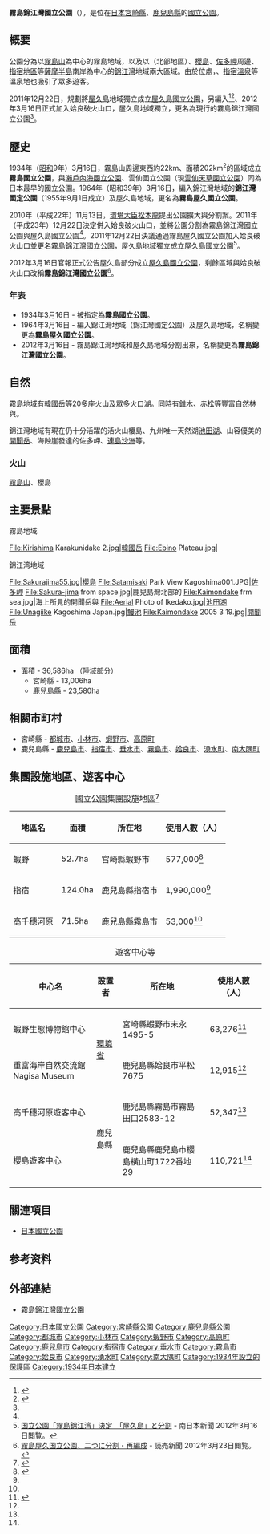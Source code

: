 {{Infobox protected area
| name            = 霧島錦江灣國立公園
| alt_name        = Kirishima-Kinkōwan National Park<br>{{lang|ja|霧島錦江湾国立公園}}
| iucn_category   = II
| photo           = Summit of Sakurajima.jpg
| photo_width     = 
| photo_caption   = 湯之平展望所眺望[[櫻島|櫻島]]
| map             = Japan
| map_width       = 250
| location        = {{JPN}}[[宮崎縣|宮崎縣]]、[[鹿兒島縣|鹿兒島縣]]<ref name="kuikizu1">{{Cite web |url=http://www.env.go.jp/park/kirishima/intro/files/area_1.pdf |title=霧島錦江湾国立公園の区域図（桜島・吉野地域）|format=PDF |publisher=[[環境省|環境省]] |accessdate=2012-10-06}}</ref><ref name="kuikizu2">{{Cite web |url=http://www.env.go.jp/park/kirishima/intro/files/area_2.pdf |title=霧島錦江湾国立公園の区域図（指宿・佐多地域）|format=PDF |publisher=環境省 |accessdate=2012-10-06}}</ref>
| nearest_city    = 
| lat_d           = 31.26292448
| long_d          = 130.70559880
| area            = {{convert|36605|ha|km2|sigfig=3}}（僅陸域）<ref name="env">{{Cite web |url=http://www.env.go.jp/park/kirishima/intro/index.html |title=霧島錦江湾国立公園の公園紹介 |publisher=環境省 |accessdate=2012-10-06}}</ref>
| established     = 1934年3月16日
| visitation_num  = 12,290,000人次
| visitation_year = 2018年
| visitation_ref  = <ref>{{Cite web |url=http://www.env.go.jp/park/doc/data/natural/data/naturalpark_4.pdf |title=国立公園の利用者数（公園、年次別）|work=関連法令・各種資料 > 自然保護各種データ |publisher=環境省}}</ref>
| governing_body  = [[環境省|環境省]]
| url             = http://www.env.go.jp/park/kirishima/index.html
}}
'''霧島錦江灣國立公園'''（{{jpn|j=霧島錦江湾国立公園|hg=きりしまきんこうわんこくりつこうえん|rm=Kirishima Kinkōwan Kokuritsu Kōe}}），是位在[[日本|日本]][[宮崎縣|宮崎縣]]、[[鹿兒島縣|鹿兒島縣]]的[[日本國立公園|國立公園]]。

== 概要 ==
公園分為以[[霧島山|霧島山]]為中心的霧島地域，以及以{{link-ja|姶良破火山口|姶良カルデラ}}（北部地區）、[[櫻島|櫻島]]、[[佐多岬|佐多岬]]周邊、[[指宿市|指宿地區]]等[[薩摩半島|薩摩半島]]南岸為中心的[[鹿兒島灣|錦江灣]]地域兩大區域。由於位處{{link-ja|霧島火山帶|霧島火山帯}}，{{link-ja|霧島溫泉鄉|霧島温泉郷}}、[[指宿溫泉|指宿溫泉]]等溫泉地也吸引了眾多遊客。

2011年12月22日，規劃將[[屋久島|屋久島]]地域獨立成立[[屋久島國立公園|屋久島國立公園]]，另編入{{link-ja|姶良破火山口|姶良カルデラ}}<ref>{{Cite news
|url=http://www.asahi.com/politics/jiji/JJT201011130052.html
|title=「霧島」「屋久島」を分割へ＝国立公園、計30に―環境省
|newspaper=[[朝日新聞|朝日新聞]]
|date=2010-11-13
|accessdate=2011-01-11|language=ja
}}</ref><ref name="minaminihon20111223">{{Cite news
|url=http://373news.com/modules/pickup/index.php?storyid=37226
|title=国立公園「霧島錦江湾」決定　「屋久島」と分割
|newspaper=南日本新聞
|date=2011-12-23|accessdate=2011-12-23
|language=ja
}}</ref>、2012年3月16日正式加入姶良破火山口，屋久島地域獨立，更名為現行的霧島錦江灣國立公園<ref name="yomiuri"/>。

== 歷史 ==
1934年（[[昭和|昭和]]9年）3月16日，霧島山周邊東西約22km、面積202km<sup>2</sup>的區域成立'''霧島國立公園'''，與[[瀨戶內海國立公園|瀨戶內海國立公園]]、雲仙國立公園（現[[雲仙天草國立公園|雲仙天草國立公園]]）同為日本最早的國立公園。1964年（昭和39年）3月16日，編入錦江灣地域的'''錦江灣國定公園'''（1955年9月1日成立）及屋久島地域，更名為'''霧島屋久國立公園'''。

2010年（平成22年）11月13日，[[環境大臣|環境大臣]][[松本龍|松本龍]]提出公園擴大與分割案。2011年（平成23年）12月22日決定併入姶良破火山口，並將公園分割為霧島錦江灣國立公園與屋久島國立公園<ref name="minaminihon20111223"/>。2011年12月22日決議通過霧島屋久國立公園加入姶良破火山口並更名霧島錦江灣國立公園，屋久島地域獨立成立屋久島國立公園<ref>[http://www.373news.com/modules/pickup/index.php?storyid=37226 国立公園「霧島錦江湾」決定　「屋久島」と分割] - 南日本新聞 2012年3月16日閲覧。</ref>。

2012年3月16日官報正式公告屋久島部分成立[[屋久島國立公園|屋久島國立公園]]，剩餘區域與姶良破火山口改稱'''霧島錦江灣國立公園'''<ref name="yomiuri">[http://kyushu.yomiuri.co.jp/news/national/20120317-OYS1T00236.htm 霧島屋久国立公園、二つに分割・再編成] - 読売新聞 2012年3月23日閲覧。</ref>。

=== 年表 ===
* 1934年3月16日 - 被指定為'''霧島國立公園'''。
* 1964年3月16日 - 編入錦江灣地域（錦江灣國定公園）及屋久島地域，名稱變更為'''霧島屋久國立公園'''。
* 2012年3月16日 - 霧島錦江灣地域和屋久島地域分割出來，名稱變更為'''霧島錦江灣國立公園'''。
== 自然 ==
霧島地域有[[韓國岳|韓國岳]]等20多座火山及眾多火口湖。同時有[[錐栗屬|錐木]]、[[赤松|赤松]]等豐富自然林與{{link-ja|九州杜鵑|ミヤマキリシマ}}。

錦江灣地域有現在仍十分活躍的活火山櫻島、九州唯一天然湖[[池田湖|池田湖]]、山容優美的[[開聞岳|開聞岳]]、海蝕崖發達的佐多岬、[[連島沙洲|連島沙洲]]{{link-ja|知林島|知林ヶ島}}等。

=== 火山 ===
[[霧島山|霧島山]]、櫻島

== 主要景點 ==
;霧島地域
<gallery>
File:Kirishima Karakunidake 2.jpg|[[韓國岳|韓國岳]]
File:Ebino Plateau.jpg|{{link-ja|蝦野高原|えびの高原}}
</gallery>
;錦江湾地域
<gallery>
File:Sakurajima55.jpg|[[櫻島|櫻島]]
File:Satamisaki Park View Kagoshima001.JPG|[[佐多岬|佐多岬]]
File:Sakura-jima from space.jpg|鹿兒島灣北部的{{link-ja|姶良破火山口|姶良カルデラ}}
File:Kaimondake frm sea.jpg|海上所見的開聞岳與{{link-ja|長崎鼻 (鹿児島縣)|長崎鼻 (鹿児島県)|長崎鼻}}
File:Aerial Photo of Ikedako.jpg|[[池田湖|池田湖]]
File:Unagiike Kagoshima Japan.jpg|[[鰻池|鰻池]]
File:Kaimondake 2005 3 19.jpg|[[開聞岳|開聞岳]]
</gallery>

== 面積 ==
* 面積 - 36,586ha （陸域部分）
** 宮崎縣 - 13,006ha
** 鹿兒島縣 - 23,580ha

== 相關市町村 ==
* 宮崎縣 - [[都城市|都城市]]、[[小林市|小林市]]、[[蝦野市|蝦野市]]、[[高原町|高原町]]
* 鹿兒島縣 - [[鹿兒島市|鹿兒島市]]、[[指宿市|指宿市]]、[[垂水市|垂水市]]、[[霧島市|霧島市]]、[[姶良市|姶良市]]、[[湧水町|湧水町]]、[[南大隅町|南大隅町]]

== 集團設施地區、遊客中心 ==
{| class="wikitable" style="text-align:left; font-size:95%"
|+ 國立公園集團設施地區<ref>{{Cite web |url=https://www.env.go.jp/park/doc/data/national/np_7.pdf |title=国立公園集団施設地区 |year=2020 |format=PDF |publisher=環境省 |accessdate=2020-09-27}}</ref>
!地區名
!面積
!所在地
!使用人數（人）
|-
|蝦野||52.7ha||宮崎縣蝦野市||577,000<ref name="集団施設地区等利用者数">{{Cite web |url=http://www.env.go.jp/park/doc/data/natural/data/naturalpark_7.pdf |title=国立公園集団施設地区等利用者数 |format=PDF |publisher=環境省 |accessdate=2020-09-27}}</ref>
|-
|指宿||124.0ha||鹿兒島縣指宿市||1,990,000<ref name="集団施設地区等利用者数"/>
|-
|高千穗河原||71.5ha||鹿兒島縣霧島市||53,000<ref name="集団施設地区等利用者数"/>
|}
{| class="wikitable" style="text-align:left; font-size:95%"
|+ 遊客中心等
!中心名
!設置者
!所在地
!使用人數（人）
|-
|蝦野生態博物館中心||rowspan="2"|[[環境省|環境省]]||宮崎縣蝦野市末永1495-5||63,276<ref name="ビジターセンター等利用者数">{{Cite web |url=http://www.env.go.jp/park/doc/data/natural/data/naturalpark_8.pdf |title=国立公園内ビジターセンター等利用者数 |format=PDF |publisher=環境省 |accessdate=2020-09-27}}</ref>
|-
|重富海岸自然交流館Nagisa Museum||鹿兒島縣姶良市平松7675||12,915<ref name="ビジターセンター等利用者数"/>
|-
|高千穗河原遊客中心||rowspan="2"|鹿兒島縣||鹿兒島縣霧島市霧島田口2583-12||52,347<ref name="ビジターセンター等利用者数"/>
|-
|櫻島遊客中心||鹿兒島縣鹿兒島市櫻島橫山町1722番地29||110,721<ref name="ビジターセンター等利用者数"/>
|}

== 關連項目 ==
* [[日本國立公園|日本國立公園]]

==参考资料==
{{Wikivoyage|en:Kirishima-Yaku National Park|霧島錦江灣國立公園{{en icon}}}}
{{Reflist}}

== 外部連結 ==
{{Commonscat|Kirishima-Kinkowan National Park}}
* {{ja}}[http://www.env.go.jp/park/kirishima/ 霧島錦江灣國立公園]

{{日本國立公園}}

{{DEFAULTSORT:Kirishima Kinkowan}}
[[Category:日本國立公園|Category:日本國立公園]]
[[Category:宮崎縣公園|Category:宮崎縣公園]]
[[Category:鹿兒島縣公園|Category:鹿兒島縣公園]]
[[Category:都城市|Category:都城市]]
[[Category:小林市|Category:小林市]]
[[Category:蝦野市|Category:蝦野市]]
[[Category:高原町|Category:高原町]]
[[Category:鹿兒島市|Category:鹿兒島市]]
[[Category:指宿市|Category:指宿市]]
[[Category:垂水市|Category:垂水市]]
[[Category:霧島市|Category:霧島市]]
[[Category:姶良市|Category:姶良市]]
[[Category:湧水町|Category:湧水町]]
[[Category:南大隅町|Category:南大隅町]]
[[Category:1934年設立的保護區|Category:1934年設立的保護區]]
[[Category:1934年日本建立|Category:1934年日本建立]]